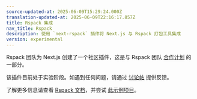 ```yaml
---
source-updated-at: 2025-06-09T15:29:24.000Z
translation-updated-at: 2025-06-09T22:16:17.857Z
title: Rspack 集成
nav_title: Rspack
description: 使用 `next-rspack` 插件将 Next.js 与 Rspack 打包工具集成
version: experimental
---
```


Rspack 团队为 Next.js 创建了一个社区插件，这是与 Rspack 团队 [合作计划](https://rspack.rs/blog/rspack-next-partner) 的一部分。

该插件目前处于实验阶段。如遇到任何问题，请通过 [讨论帖](https://github.com/vercel/next.js/discussions/77800) 提供反馈。

了解更多信息请查看 [Rspack 文档](https://rspack.rs/guide/tech/next)，并尝试 [此示例项目](https://github.com/vercel/next.js/tree/canary/examples/with-rspack)。